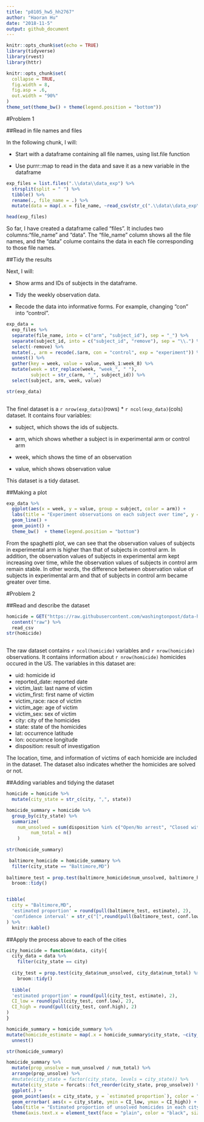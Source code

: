 ```yaml
---
title: "p8105_hw5_hh2767"
author: "Haoran Hu"
date: "2018-11-5"
output: github_document
---
```


```r
knitr::opts_chunk$set(echo = TRUE)
library(tidyverse)
library(rvest)
library(httr)

knitr::opts_chunk$set(
  collapse = TRUE,
  fig.width = 8,
  fig.asp = .6,
  out.width = "90%"
)
theme_set(theme_bw() + theme(legend.position = "bottom"))
```

#Problem 1

##Read in file names and files

In the following chunk, I will:

* Start with a dataframe containing all file names, using list.file function

* Use purrr::map to read in the data and save it as a new variable in the dataframe

```r
exp_files = list.files(".\\data\\data_exp") %>% 
  strsplit(split = " ") %>% 
  tibble() %>% 
  rename(., file_name = .) %>% 
  mutate(data = map(.x = file_name, ~read_csv(str_c(".\\data\\data_exp\\", .x)))) 

head(exp_files)
```

So far, I have created a dataframe called "files". It includes two columns:"file_name" and "data". The "file_name" column shows all the file names, and the "data" colume contains the data in each file corresponding to those file names. 

##Tidy the results

Next, I will:

* Show arms and IDs of subjects in the dataframe.

* Tidy the weekly observation data.

* Recode the data into informative forms. For example, changing "con" into "control".

```r
exp_data = 
  exp_files %>% 
  separate(file_name, into = c("arm", "subject_id"), sep = "_") %>% 
  separate(subject_id, into = c("subject_id", "remove"), sep = "\\.") %>% 
  select(-remove) %>% 
  mutate(., arm = recode(.$arm, con = "control", exp = "experiment")) %>% 
  unnest() %>% 
  gather(key = week, value = value, week_1:week_8) %>% 
  mutate(week = str_replace(week, "week_", " "),  
         subject = str_c(arm, "_", subject_id)) %>% 
  select(subject, arm, week, value)

str(exp_data)
  
```

The finel dataset is a `r nrow(exp_data)`(rows) * `r ncol(exp_data)`(cols) dataset. It contains four variables: 

* subject, which shows the ids of subjects. 

* arm, which shows whether a subject is in experimental arm or control arm

* week, which shows the time of an observation 

* value, which shows observation value

This dataset is a tidy dataset.

##Making a plot

```r
exp_data %>% 
  ggplot(aes(x = week, y = value, group = subject, color = arm)) + 
  labs(title = "Experiment observations on each subject over time", y = "Observation value") + 
  geom_line() +
  geom_point() +
  theme_bw()  + theme(legend.position = "bottom")

```

From the spaghetti plot, we can see that the observation values of subjects in experimental arm is higher than that of subjects in control arm. In addition, the observation values of subjects in experimental arm kept increasing over time, while the observation values of subjects in control arm remain stable. In other words, the difference between observation value of subjects in experimental arm and that of subjects in control arm became greater over time.

#Problem 2

##Read and describe the dataset

```r

homicide = GET("https://raw.githubusercontent.com/washingtonpost/data-homicides/master/homicide-data.csv") %>% 
  content("raw") %>% 
  read_csv
str(homicide)
  
```

The raw dataset contains `r ncol(homicide)` variables and `r nrow(homicide)` observations. It contains information about `r nrow(homicide)` homicides occured in the US. The variables in this dataset are:

* uid: homicide id
* reported_date: reported date
* victim_last: last name of victim
* victim_first: first name of victim
* victim_race: race of victim
* victim_age: age of victim
* victim_sex: sex of victim
* city: city of the homicides
* state: state of the homicides
* lat: occurrence latitude
* lon: occurence longitude
* disposition: result of investigation

The location, time, and information of victims of each homicide are included in the dataset. The dataset also indicates whether the homicides are solved or not.

##Adding variables and tidying the dataset

```r
homicide = homicide %>% 
  mutate(city_state = str_c(city, ",", state))

homicide_summary = homicide %>% 
  group_by(city_state) %>% 
  summarize(
    num_unsolved = sum(disposition %in% c("Open/No arrest", "Closed without arrest")),
         num_total = n()
    )
  
str(homicide_summary)
```

```r
 baltimore_homicide = homicide_summary %>% 
  filter(city_state == "Baltimore,MD")
  
baltimore_test = prop.test(baltimore_homicide$num_unsolved, baltimore_homicide$num_total) %>% 
  broom::tidy() 


tibble(
  city = "Baltimore,MD",
  'estimated proportion' = round(pull(baltimore_test, estimate), 2),
  'confidence interval' = str_c("[",round(pull(baltimore_test, conf.low), 2),", ", round(pull(baltimore_test, conf.high), 2), "]")
) %>% 
  knitr::kable()
```

##Apply the process above to each of the cities

```r
city_homicide = function(data, city){
  city_data = data %>%
    filter(city_state == city)
  
  city_test = prop.test(city_data$num_unsolved, city_data$num_total) %>% 
    broom::tidy()
  
  tibble(
  'estimated proportion' = round(pull(city_test, estimate), 2),
  CI_low = round(pull(city_test, conf.low), 2), 
  CI_high = round(pull(city_test, conf.high), 2)
)
}

homicide_summary = homicide_summary %>% 
mutate(homicide_estimate = map(.x = homicide_summary$city_state, ~city_homicide(data = homicide_summary, city = .x))) %>% 
  unnest()

str(homicide_summary)
```

```r
homicide_summary %>% 
  mutate(prop_unsolve = num_unsolved / num_total) %>% 
  arrange(prop_unsolve) %>% 
  #mutate(city_state = factor(city_state, levels = city_state)) %>% 
  mutate(city_state = forcats::fct_reorder(city_state, prop_unsolve)) %>% 
  ggplot(.) +
  geom_point(aes(x = city_state, y = `estimated proportion`), color = "brown1") +
  geom_errorbar( aes(x = city_state, ymin = CI_low, ymax = CI_high)) +
  labs(title = "Estimated proportion of unsolved homicides in each city", x = "City")
  theme(axis.text.x = element_text(face = "plain", color = "black", size = 6.5, angle = 90), legend.position = "null")
```

